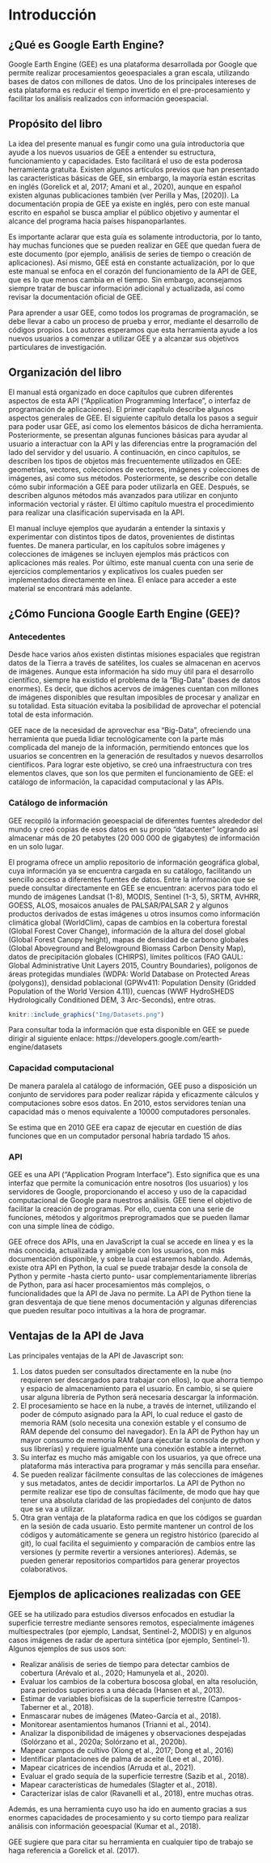 \newpage
\mainmatter
```{=latex}
\renewcommand\headrulewidth{1pt}
\pagestyle{fancy} 
  \fancyfoot{}
  \fancyfoot[LE,RO]{\thepage}
  \fancyhead{}
  \fancyhead[LE,RO]{\leftmark}
  \fancyhead[LO,RE]{\rightmark}
\fancypagestyle{plain}{}
```
# Introducción

## ¿Qué es Google Earth Engine?

Google Earth Engine (GEE) es una plataforma desarrollada por Google que permite realizar procesamientos geoespaciales a gran escala, utilizando bases de datos con millones de datos. Uno de los principales intereses de esta plataforma es reducir el tiempo invertido en el pre-procesamiento y facilitar los análisis realizados con información geoespacial.

## Propósito del libro

La idea del presente manual es fungir como una guía introductoria que ayude a los nuevos usuarios de GEE a entender su estructura, funcionamiento y capacidades. Esto facilitará el uso de esta poderosa herramienta gratuita. Existen algunos artículos previos que han presentado las características básicas de GEE, sin embargo, la mayoría están escritas en inglés (Gorelick et al, 2017; Amani et al., 2020), aunque en español existen algunas publicaciones también (ver Perilla y Mas, [2020]). La documentación propia de GEE ya existe en inglés, pero con este manual escrito en español se busca ampliar el público objetivo y aumentar el alcance del programa hacia países hispanoparlantes. 

Es importante aclarar que esta guía es solamente introductoria, por lo tanto, hay muchas funciones que se pueden realizar en GEE que quedan fuera de este documento (por ejemplo, análisis de series de tiempo o creación de aplicaciones). Así mismo, GEE está en constante actualización, por lo que este manual se enfoca en el corazón del funcionamiento de la API de GEE, que es lo que menos cambia en el tiempo. Sin embargo, aconsejamos siempre tratar de buscar información adicional y actualizada, así como revisar la documentación oficial de GEE.

Para aprender a usar GEE, como todos los programas de programación, se debe llevar a cabo un proceso de prueba y error, mediante el desarrollo de códigos propios. Los autores esperamos que esta herramienta ayude a los nuevos usuarios a comenzar a utilizar GEE y a alcanzar sus objetivos particulares de investigación.

## Organización del libro

El manual está organizado en doce capítulos que cubren diferentes aspectos de esta API ("Application Programming Interface", o interfaz de programación de aplicaciones). El primer capítulo describe algunos aspectos generales de GEE. El siguiente capítulo detalla los pasos a seguir para poder usar GEE, así como los elementos básicos de dicha herramienta. Posteriormente, se presentan algunas funciones básicas para ayudar al usuario a interactuar con la API y las diferencias entre la programación del lado del servidor y del usuario. A continuación, en cinco capítulos, se describen los tipos de objetos más frecuentemente utilizados en GEE: geometrías, vectores, colecciones de vectores, imágenes y colecciones de imágenes, así como sus métodos. Posteriormente, se describe con detalle cómo subir información a GEE para poder utilizarla en GEE. Después, se describen algunos métodos más avanzados para utilizar en conjunto información vectorial y ráster. El último capítulo muestra el procedimiento para realizar una clasificación supervisada en la API. 

El manual incluye ejemplos que ayudarán a entender la sintaxis y experimentar con distintos tipos de datos, provenientes de distintas fuentes. De manera particular, en los capítulos sobre imágenes y colecciones de imágenes se incluyen ejemplos más prácticos con aplicaciones más reales. Por último, este manual cuenta con una serie de ejercicios complementarios y explicativos los cuales pueden ser implementados directamente en línea. El enlace para acceder a este material se encontrará más adelante.

## ¿Cómo Funciona Google Earth Engine (GEE)?

### Antecedentes

Desde hace varios años existen distintas misiones espaciales que registran datos de la Tierra a través de satélites, los cuales se almacenan en acervos de imágenes. Aunque esta información ha sido muy útil para el desarrollo científico, siempre ha existido el problema de la “Big-Data” (bases de datos enormes). Es decir, que dichos acervos de imágenes cuentan con millones de imágenes disponibles que resultan imposibles de procesar y analizar en su totalidad. Esta situación evitaba la posibilidad de aprovechar el potencial total de esta información.

GEE nace de la necesidad de aprovechar esa “Big-Data”, ofreciendo una herramienta que pueda lidiar tecnológicamente con la parte más complicada del manejo de la información, permitiendo entonces que los usuarios se concentren en la generación de resultados y nuevos desarrollos científicos. Para lograr este objetivo, se creó una infraestructura con tres elementos claves, que son los que permiten el funcionamiento de GEE: el catálogo de información, la capacidad computacional y las APIs.


### Catálogo de información

GEE recopiló la información geoespacial de diferentes fuentes alrededor del mundo y creó copias de esos datos en su propio "datacenter" logrando así almacenar más de 20 petabytes (20 000 000 de gigabytes) de información en un solo lugar.

El programa ofrece un amplio repositorio de información geográfica global, cuya información ya se encuentra cargada en su catálogo, facilitando un sencillo acceso a diferentes fuentes de datos. Entre la información que se puede consultar directamente en GEE se encuentran: acervos para todo el mundo de imágenes Landsat (1-8), MODIS, Sentinel (1-3, 5), SRTM, AVHRR, GOESS, ALOS, mosaicos anuales de PALSAR/PALSAR 2 y algunos productos derivados de estas imágenes u otros insumos como información climática global (WorldClim), capas de cambios en la cobertura forestal (Global Forest Cover Change), información de la altura del dosel global (Global Forest Canopy height), mapas de densidad de carbono globales (Global Aboveground and Belowground Biomass Carbon Density Map), datos de precipitación globales (CHIRPS), límites políticos (FAO GAUL: Global Administrative Unit Layers 2015, Country Boundaries), polígonos de áreas protegidas mundiales (WDPA: World Database on Protected Areas (polygons)), densidad poblacional (GPWv411: Population Density (Gridded Population of the World Version 4.11)), cuencas (WWF HydroSHEDS Hydrologically Conditioned DEM, 3 Arc-Seconds), entre otras.

```r
knitr::include_graphics("Img/Datasets.png")
```

:::: {.bluebox2 data-latex=""}
::: {.awesomeblock data-latex="{5pt}{\faLightbulb}{darkblue}"}
Para consultar toda la información que esta disponible en GEE se puede dirigir al siguiente enlace: https://developers.google.com/earth-engine/datasets
:::
::::

### Capacidad computacional

De manera paralela al catálogo de información, GEE puso a disposición un conjunto de servidores para poder realizar rápida y eficazmente cálculos y computaciones sobre esos datos. En 2010, estos servidores tenían una capacidad más o menos equivalente a 10000 computadores personales.

:::: {.bluebox2 data-latex=""}
::: {.awesomeblock data-latex="{5pt}{\faLightbulb}{darkblue}"}
Se estima que en 2010 GEE era capaz de ejecutar en cuestión de días funciones que en un computador personal habría tardado 15 años.
:::
::::

### API

GEE es una API ("Application Program Interface"). Esto significa que es una interfaz que permite la comunicación entre nosotros (los usuarios) y los servidores de Google, proporcionando el acceso y uso de la capacidad computacional de Google para nuestros análisis. GEE tiene el objetivo de facilitar la creación de programas. Por ello, cuenta con una serie de funciones, métodos y algoritmos preprogramados que se pueden llamar con una simple línea de código.

GEE ofrece dos APIs, una en JavaScript la cual se accede en línea y es la más conocida, actualizada y amigable con los usuarios, con más documentación disponible, y sobre la cual estaremos hablando. Además, existe otra API en Python, la cual se puede trabajar desde la consola de Python y permite -hasta cierto punto- usar complementariamente librerías de Python, para así hacer procesamientos más complejos, o funcionalidades que la API de Java no permite. La API de Python tiene la gran desventaja de que tiene menos documentación y  algunas diferencias que pueden resultar poco intuitivas a la hora de programar.

## Ventajas de la API de Java

Las principales ventajas de la API de Javascript son: 

1. Los datos pueden ser consultados directamente en la nube (no requieren ser descargados para trabajar con ellos), lo que ahorra tiempo y espacio de almacenamiento para el usuario. En cambio, si se quiere usar alguna librería de Python será necesaria descargar la información.
2. El procesamiento se hace en la nube, a través de internet, utilizando el poder de cómputo asignado para la API, lo cual reduce el gasto de memoria RAM (solo necesita una conexión estable y el consumo de RAM depende del consumo del navegador). En la API de Python hay un mayor consumo de memoria RAM (para ejecutar la consola de python y sus librerías) y requiere igualmente una conexión estable a internet.
3. Su interfaz es mucho más amigable con los usuarios, ya que ofrece una plataforma más interactiva para programar y más sencilla para enseñar.
4. Se pueden realizar fácilmente consultas de las colecciones de imágenes y sus metadatos, antes de decidir importarlos. La API de Python no permite realizar ese tipo de consultas fácilmente, de modo que hay que tener una absoluta claridad de las propiedades del conjunto de datos que se va a utilizar.
5. Otra gran ventaja de la plataforma radica en que los códigos se guardan en la sesión de cada usuario. Esto permite mantener un control de los códigos y automáticamente se genera un registro histórico (parecido al git), lo cual facilita el seguimiento y comparación de cambios entre las versiones (y permite revertir a versiones anteriores). Además, se pueden generar repositorios compartidos para generar proyectos colaborativos.

## Ejemplos de aplicaciones realizadas con GEE

GEE  se ha utilizado para estudios diversos enfocados en estudiar la superficie terrestre mediante sensores remotos, especialmente imágenes multiespectrales (por ejemplo, Landsat, Sentinel-2, MODIS) y en algunos casos imágenes de radar de apertura sintética (por ejemplo, Sentinel-1). Algunos ejemplos de sus usos son:

* Realizar análisis de series de tiempo para detectar cambios de cobertura (Arévalo et al., 2020; Hamunyela et al., 2020).
* Evaluar los cambios de la cobertura boscosa global, en alta resolución, para periodos superiores a una década (Hansen et al., 2013).
* Estimar de variables biofísicas de la superficie terrestre (Campos-Taberner et al., 2018).
* Enmascarar nubes de imágenes (Mateo-García et al., 2018).
* Monitorear asentamientos humanos (Trianni et al., 2014).
* Analizar la disponibilidad de imágenes y observaciones despejadas (Solórzano et al., 2020a; Solórzano et al., 2020b).
* Mapear campos de cultivo (Xiong et al., 2017; Dong et al., 2016)
* Identificar plantaciones de palma de aceite (Lee et al., 2016).
* Mapear cicatrices de incendios (Arruda et al., 2021).
* Evaluar el grado sequía de la superficie terrestre (Sazib et al., 2018).
* Mapear características de humedales (Slagter et al., 2018).
* Caracterizar islas de calor (Ravanelli et al., 2018), entre muchas otras. 

Además, es una herramienta cuyo uso ha ido en aumento gracias a sus enormes capacidades de procesamiento y su corto tiempo para realizar análisis con información geoespacial (Kumar et al., 2018).

:::: {.bluebox2 data-latex=""}
::: {.awesomeblock data-latex="{5pt}{\faLightbulb}{darkblue}"}
GEE sugiere que para citar su herramienta en cualquier tipo de trabajo se haga referencia a Gorelick et al. (2017).
:::
::::
